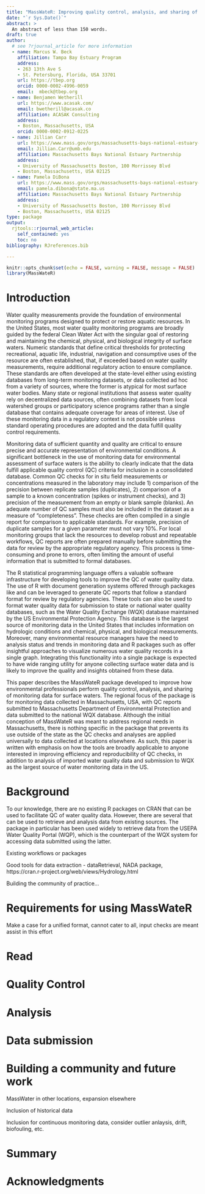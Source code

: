 ```yaml
---
title: "MassWateR: Improving quality control, analysis, and sharing of water quality data"
date: "`r Sys.Date()`"
abstract: >
  An abstract of less than 150 words.
draft: true
author:  
  # see ?rjournal_article for more information
  - name: Marcus W. Beck
    affiliation: Tampa Bay Estuary Program
    address:
    - 263 13th Ave S
    - St. Petersburg, Florida, USA 33701
    url: https://tbep.org
    orcid: 0000-0002-4996-0059
    email:  mbeck@tbep.org
  - name: Benjamen Wetherill
    url: https://www.acasak.com/
    email: bwetherill@acasak.co
    affiliation: ACASAK Consulting
    address:
    - Boston, Massachusetts, USA
    orcid: 0000-0002-0912-0225
  - name: Jillian Carr
    url: https://www.mass.gov/orgs/massachusetts-bays-national-estuary-partnership
    email: Jillian.Carr@umb.edu
    affiliation: Massachusetts Bays National Estuary Partnership
    address:
    - University of Massachusetts Boston, 100 Morrissey Blvd
    - Boston, Massachusetts, USA 02125
  - name: Pamela DiBona
    url: https://www.mass.gov/orgs/massachusetts-bays-national-estuary-partnership
    email: pamela.dibona@state.ma.us
    affiliation: Massachusetts Bays National Estuary Partnership
    address:
    - University of Massachusetts Boston, 100 Morrissey Blvd
    - Boston, Massachusetts, USA 02125
type: package
output: 
  rjtools::rjournal_web_article:
    self_contained: yes
    toc: no
bibliography: RJreferences.bib

---
```


```r
knitr::opts_chunk$set(echo = FALSE, warning = FALSE, message = FALSE)
library(MassWateR)
```

# Introduction

Water quality measurements provide the foundation of environmental monitoring programs designed to protect or restore aquatic resources. In the United States, most water quality monitoring programs are broadly guided by the federal Clean Water Act with the singular goal of restoring and maintaining the chemical, physical, and biological integrity of surface waters.  Numeric standards that define critical thresholds for protecting recreational, aquatic life, industrial, navigation and consumptive uses of the resource are often established, that, if exceeded based on water quality measurements, require additional regulatory action to ensure compliance. These standards are often developed at the state-level either using existing databases from long-term monitoring datasets, or data collected ad hoc from a variety of sources, where the former is atypical for most surface water bodies.  Many state or regional institutions that assess water quality rely on decentralized data sources, often combining datasets from local watershed groups or participatory science programs rather than a single database that contains adequate coverage for areas of interest. Use of these monitoring data in a regulatory context is not possible unless standard operating procedures are adopted and the data fulfill quality control requirements.   

Monitoring data of sufficient quantity and quality are critical to ensure precise and accurate representation of environmental conditions.  A significant bottleneck in the use of monitoring data for environmental assessment of surface waters is the ability to clearly indicate that the data fulfill applicable quality control (QC) criteria for inclusion in a consolidated database. Common QC checks for in situ field measurements or concentrations measured in the laboratory may include 1) comparison of the precision between replicate samples (duplicates), 2) comparison of a sample to a known concentration (spikes or instrument checks), and 3) precision of the measurement from an empty or blank sample (blanks).  An adequate number of QC samples must also be included in the dataset as a measure of "completeness".  These checks are often compiled in a single report for comparison to applicable standards.  For example, precision of duplicate samples for a given parameter must not vary 10%.   For local monitoring groups that lack the resources to develop robust and repeatable workflows, QC reports are often prepared manually before submitting the data for review by the appropriate regulatory agency.  This process is time-consuming and prone to errors, often limiting the amount of useful information that is submitted to formal databases.  

The R statistical programming language offers a valuable software infrastructure for developing tools to improve the QC of water quality data.  The use of R with document generation systems offered through packages like \CRANpkg{knitr} and \CRANpkg{rmarkdown} can be leveraged to generate QC reports that follow a standard format for review by regulatory agencies.  These tools can also be used to format water quality data for submission to state or national water quality databases, such as the Water Quality Exchange (WQX) database maintained by the US Environmental Protection Agency.  This database is the largest source of monitoring data in the United States that includes information on hydrologic conditions and chemical, physical, and biological measurements.  Moreover, many environmental resource managers have the need to analysis status and trends in monitoring data and R packages such as \CRANpkg{ggplot2} offer insightful approaches to visualize numerous water quality records in a single graph. Integrating this functionality into a single package is expected to have wide ranging utility for anyone collecting surface water data and is likely to improve the quality and insights obtained from these data.  

This paper describes the MassWateR package developed to improve how environmental professionals perform quality control, analysis, and sharing of monitoring data for surface waters.  The regional focus of the package is for monitoring data collected in Massachusetts, USA, with QC reports submitted to Massachusetts Department of Environmental Protection and data submitted to the national WQX database.  Although the initial conception of MassWateR was meant to address regional needs in Massachusetts, there is nothing specific in the package that prevents its use outside of the state as the QC checks and analyses are applied universally to data collected at locations elsewhere.  As such, this paper is written with emphasis on how the tools are broadly applicable to anyone interested in improving efficiency and reproducibility of QC checks, in addition to analysis of imported water quality data and submission to WQX as the largest source of water monitoring data in the US.  

# Background

To our knowledge, there are no existing R packages on CRAN that can be used to facilitate QC of water quality data.  However, there are several that can be used to retrieve and analysis data from existing sources.  The \CRANpkg{dataRetrieval} package in particular has been used widely to retrieve data from the USEPA Water Quality Portal (WQP), which is the counterpart of the WQX system for accessing data submitted using the latter.  

Existing workflows or packages

Good tools for data extraction - dataRetrieval, NADA package, https://cran.r-project.org/web/views/Hydrology.html

Building the community of practice...

# Requirements for using MassWateR

Make a case for a unified format, cannot cater to all, input checks are meant assist in this effort

# Read

# Quality Control

# Analysis

# Data submission

# Building a community and future work

MassWater in other locations, expansion elsewhere

Inclusion of historical data

Inclusion for continuous monitoring data, consider outlier anlaysis, drift, biofouling, etc.

# Summary

# Acknowledgments